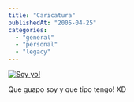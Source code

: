 ```yaml
---
title: "Caricatura"
publishedAt: "2005-04-25"
categories: 
  - "general"
  - "personal"
  - "legacy"
---
```


[![Soy yo!](http://photos7.flickr.com/10814975_af747d344f_m.jpg)](http://photos7.flickr.com/10814975_af747d344f_m.jpg)

Que guapo soy y que tipo tengo! XD
